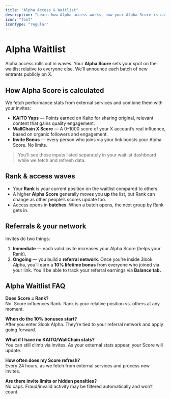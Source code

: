 ```yaml
---
title: "Alpha Access & Waitlist"
description: "Learn how Alpha access works, how your Alpha Score is calculated, and what influences your spot on the waitlist."
icon: "font"
iconType: "regular"
---
```


# Alpha Waitlist

Alpha access rolls out in waves. Your **Alpha Score** sets your spot on the waitlist relative to everyone else. We’ll announce each batch of new entrants publicly on X.

## How Alpha Score is calculated

We fetch performance stats from external services and combine them with your invites:

- **KAITO Yaps** — Points earned on Kaito for sharing original, relevant content that gains quality engagement.
- **WallChain X Score** — A 0–1000 score of your X account’s real influence, based on organic followers and engagement.
- **Invite Bonus** — every person who joins via your link boosts your Alpha Score. No limits.

> You’ll see these inputs listed separately in your waitlist dashboard while we fetch and refresh data.

## Rank & access waves

- Your **Rank** is your current position on the waitlist compared to others.
- A higher **Alpha Score** generally moves you **up** the list, but Rank can change as other people’s scores update too.
- Access opens in **batches**. When a batch opens, the next group by Rank gets in.

## Referrals & your network

Invites do two things:

1. **Immediate** — each valid invite increases your Alpha Score (helps your Rank).
2. **Ongoing** — you build a **referral network**. Once you’re inside 3look Alpha, you’ll earn a **10% lifetime bonus** from everyone who joined via your link. You'll be able to track your referral earnings via **Balance tab.**

## Alpha Waitlist FAQ

**Does Score = Rank?**\
No. Score influences Rank. Rank is your relative position vs. others at any moment.

**When do the 10% bonuses start?**\
After you enter 3look Alpha. They’re tied to your referral network and apply going forward.

**What if I have no KAITO/WallChain stats?**\
You can still climb via invites. As your external stats appear, your Score will update.

**How often does my Score refresh?**\
Every 24 hours, as we fetch from external services and process new invites.

**Are there invite limits or hidden penalties?**\
No caps. Fraud/invalid activity may be filtered automatically and won’t count.
